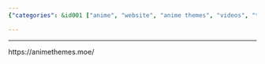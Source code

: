 ```yaml
---
{"categories": &id001 ["anime", "website", "anime themes", "videos", "themes", "popular", "information"], "category": "Anime", "date": "2022-10-10 06:44:35", "description": "Discover the world of popular anime videos and their captivating themes on the comprehensive website, 'anime themes'. Dive into an extensive collection of information that will enhance your appreciation for these beloved animated series.", "tags": *id001, "title": "Anime Video Sites"}

---
```


------

https://animethemes.moe/

